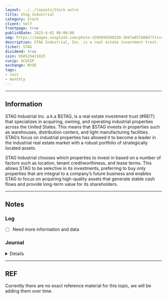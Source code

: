 ```yaml
---
layout: ../../layouts/Stock.astro
title: Stag Industrial
category: Stock
client: Self
frontpage: true
publishDate: 2023-4-01 00:00:00
img: https://images.unsplash.com/photo-1595050309250-3047a857b88d?fit=crop&w=1400&h=700&q=75
description: STAG Industrial, Inc. is a real estate investment trust.
ticker: STAG
dividend: true
isin: US85254J1025
cusip: $CUSIP
exchange: NYSE
tags:
- reit
- monthly
---
```



---

## Information

STAG Industrial Inc. a.k.a $STAG, is a real estate investment trust (#REIT) that specializes in acquiring, owning, and operating industrial properties across the United States. 
This means that $STAG invests in properties such as warehouses, distribution centers, and light manufacturing facilities. 
STAG’s focus on industrial properties has allowed it to become a leader in the industrial real estate market with a robust portfolio of strategically located assets.

STAG Industrial chooses which properties to invest in based on a number of factors such as location, tenant creditworthiness, and lease terms.
This allows STAG to be selective in its investments, preferring to buy only properties that are integral to a company’s future business and enables STAG to focus on acquiring high-quality assets that generate stable cash flows and provide long-term value for its shareholders.

---

## Notes

### Log

- [ ] Need more information and data

### Journal

<Details data="J1">

#### J1
##### 2023-07-12

Added $STAG to the tracker. 
Will keep this entry open for anything else minor to add into the notes.

</Details>

---

## REF

Currently there are no exact reference material for this topic, we will be adding them over time.
